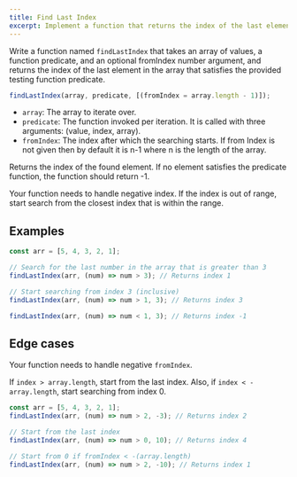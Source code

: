 ```yaml
---
title: Find Last Index
excerpt: Implement a function that returns the index of the last element in the array that satisfies the provided testing function.
---
```


Write a function named `findLastIndex` that takes an array of values, a function predicate, and an optional fromIndex number argument, and returns the index of the last element in the array that satisfies the provided testing function predicate.

```js
findLastIndex(array, predicate, [(fromIndex = array.length - 1)]);
```

- `array`: The array to iterate over.
- `predicate`: The function invoked per iteration. It is called with three arguments: (value, index, array).
- `fromIndex`: The index after which the searching starts. If from Index is not given then by default it is n-1 where n is the length of the array.

Returns the index of the found element. If no element satisfies the predicate function, the function should return -1.

Your function needs to handle negative index. If the index is out of range, start search from the closest index that is within the range.

## Examples

```js
const arr = [5, 4, 3, 2, 1];

// Search for the last number in the array that is greater than 3
findLastIndex(arr, (num) => num > 3); // Returns index 1

// Start searching from index 3 (inclusive)
findLastIndex(arr, (num) => num > 1, 3); // Returns index 3

findLastIndex(arr, (num) => num < 1, 3); // Returns index -1
```

## Edge cases

Your function needs to handle negative `fromIndex`.

If `index > array.length`, start from the last index. Also, if `index < - array.length`, start searching from index 0.

```js
const arr = [5, 4, 3, 2, 1];
findLastIndex(arr, (num) => num > 2, -3); // Returns index 2

// Start from the last index
findLastIndex(arr, (num) => num > 0, 10); // Returns index 4

// Start from 0 if fromIndex < -(array.length)
findLastIndex(arr, (num) => num > 2, -10); // Returns index 1
```
